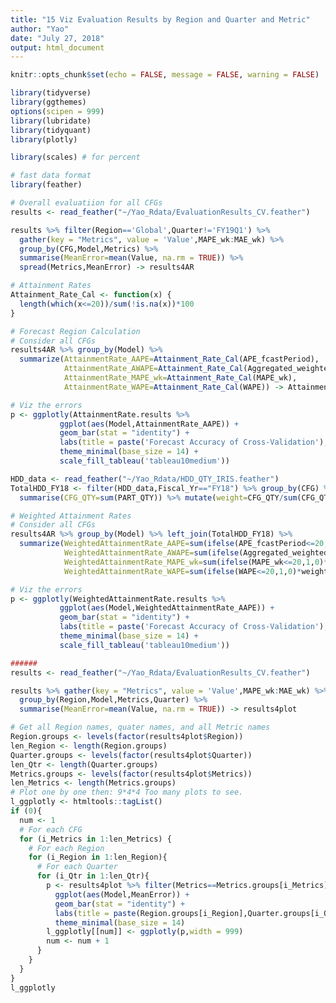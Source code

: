 ```yaml
---
title: "15 Viz Evaluation Results by Region and Quarter and Metric"
author: "Yao"
date: "July 27, 2018"
output: html_document
---
```


```r
knitr::opts_chunk$set(echo = FALSE, message = FALSE, warning = FALSE)

library(tidyverse)
library(ggthemes)
options(scipen = 999)
library(lubridate)
library(tidyquant)
library(plotly)

library(scales) # for percent

# fast data format
library(feather)
```

```r
# Overall evaluatiion for all CFGs
results <- read_feather("~/Yao_Rdata/EvaluationResults_CV.feather")

results %>% filter(Region=='Global',Quarter!='FY19Q1') %>%
  gather(key = "Metrics", value = 'Value',MAPE_wk:MAE_wk) %>%
  group_by(CFG,Model,Metrics) %>% 
  summarise(MeanError=mean(Value, na.rm = TRUE)) %>%
  spread(Metrics,MeanError) -> results4AR

# Attainment Rates
Attainment_Rate_Cal <- function(x) {
  length(which(x<=20))/sum(!is.na(x))*100
}

# Forecast Region Calculation
# Consider all CFGs
results4AR %>% group_by(Model) %>% 
  summarize(AttainmentRate_AAPE=Attainment_Rate_Cal(APE_fcastPeriod),
            AttainmentRate_AWAPE=Attainment_Rate_Cal(Aggregated_weighted_APE),
            AttainmentRate_MAPE_wk=Attainment_Rate_Cal(MAPE_wk),
            AttainmentRate_WAPE=Attainment_Rate_Cal(WAPE)) -> AttainmentRate.results

# Viz the errors
p <- ggplotly(AttainmentRate.results %>%
           ggplot(aes(Model,AttainmentRate_AAPE)) +
           geom_bar(stat = "identity") +
           labs(title = paste('Forecast Accuracy of Cross-Validation'), x = "Models", y = 'Attainment Rates (%)') + 
           theme_minimal(base_size = 14) + 
           scale_fill_tableau('tableau10medium'))
```

```r
HDD_data <- read_feather("~/Yao_Rdata/HDD_QTY_IRIS.feather")
TotalHDD_FY18 <- filter(HDD_data,Fiscal_Yr=="FY18") %>% group_by(CFG) %>%
  summarise(CFG_QTY=sum(PART_QTY)) %>% mutate(weight=CFG_QTY/sum(CFG_QTY))

# Weighted Attainment Rates
# Consider all CFGs
results4AR %>% group_by(Model) %>% left_join(TotalHDD_FY18) %>%
  summarize(WeightedAttainmentRate_AAPE=sum(ifelse(APE_fcastPeriod<=20,1,0)*weight*100, na.rm = TRUE),
            WeightedAttainmentRate_AWAPE=sum(ifelse(Aggregated_weighted_APE<=20,1,0)*weight*100, na.rm = TRUE),
            WeightedAttainmentRate_MAPE_wk=sum(ifelse(MAPE_wk<=20,1,0)*weight*100, na.rm = TRUE),
            WeightedAttainmentRate_WAPE=sum(ifelse(WAPE<=20,1,0)*weight*100, na.rm = TRUE)) -> WeightedAttainmentRate.results

# Viz the errors
p <- ggplotly(WeightedAttainmentRate.results %>%
           ggplot(aes(Model,WeightedAttainmentRate_AAPE)) +
           geom_bar(stat = "identity") +
           labs(title = paste('Forecast Accuracy of Cross-Validation'), x = "Models", y = 'Weighted Attainment Rates (%)') + 
           theme_minimal(base_size = 14) + 
           scale_fill_tableau('tableau10medium'))
```


```r
######
results <- read_feather("~/Yao_Rdata/EvaluationResults_CV.feather")

results %>% gather(key = "Metrics", value = 'Value',MAPE_wk:MAE_wk) %>%
  group_by(Region,Model,Metrics,Quarter) %>% 
  summarise(MeanError=mean(Value, na.rm = TRUE)) -> results4plot

# Get all Region names, quater names, and all Metric names
Region.groups <- levels(factor(results4plot$Region))
len_Region <- length(Region.groups)
Quarter.groups <- levels(factor(results4plot$Quarter))
len_Qtr <- length(Quarter.groups)
Metrics.groups <- levels(factor(results4plot$Metrics))
len_Metrics <- length(Metrics.groups)
# Plot one by one then: 9*4*4 Too many plots to see.
l_ggplotly <- htmltools::tagList()
if (0){
  num <- 1
  # For each CFG
  for (i_Metrics in 1:len_Metrics) {
    # For each Region
    for (i_Region in 1:len_Region){
      # For each Quarter
      for (i_Qtr in 1:len_Qtr){
        p <- results4plot %>% filter(Metrics==Metrics.groups[i_Metrics],Region==Region.groups[i_Region],Quarter==Quarter.groups[i_Qtr],Model!='LinearModel') %>%
          ggplot(aes(Model,MeanError)) +
          geom_bar(stat = "identity") +
          labs(title = paste(Region.groups[i_Region],Quarter.groups[i_Qtr],Metrics.groups[i_Metrics]), x = "Models", y = 'Metric Value') + 
          theme_minimal(base_size = 14)
        l_ggplotly[[num]] <- ggplotly(p,width = 999)
        num <- num + 1
      }
    }
  }
}
l_ggplotly
```

